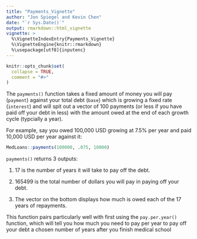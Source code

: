 ```yaml
---
title: "Payments_Vignette"
author: "Jon Spiegel and Kevin Chen"
date: "`r Sys.Date()`"
output: rmarkdown::html_vignette
vignette: >
  %\VignetteIndexEntry{Payments_Vignette}
  %\VignetteEngine{knitr::rmarkdown}
  %\usepackage[utf8]{inputenc}
---
```


```r
knitr::opts_chunk$set(
  collapse = TRUE,
  comment = "#>"
)
```

The `payments()` function takes a fixed amount of money you will pay (`payment`) against your total debt (`base`) which is growing a fixed rate (`interest`) and will spit out a vector of 100 payments (or less if you have paid off your debt in less) with the amount owed at the end of each growth cycle (typcially a year).
    
For example, say you owed 100,000 USD growing at 7.5% per year and paid 10,000 USD per year against it:
```r
MedLoans::payments(100000, .075, 10000)
```
`payments()` returns 3 outputs:
    
1. 17 is the number of years it will take to pay off the debt.
    
2. 165499 is the total number of dollars you will pay in paying off your debt.
    
3. The vector on the bottom displays how much is owed each of the 17 years of repayments.
    
This function pairs particularly well with first using the `pay.per.year()` function, which will tell you how much you need to pay per year to pay off your debt a chosen number of years after you finish medical school


